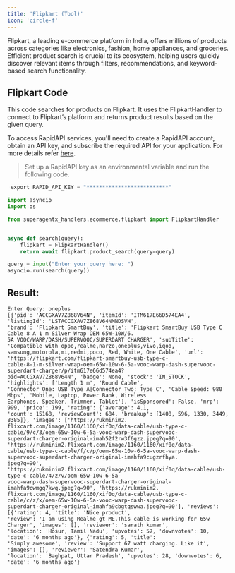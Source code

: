 ```yaml
---
title: 'Flipkart (Tool)'
icon: 'circle-f'
---
```


Flipkart, a leading e-commerce platform in India, offers millions of products across categories
like electronics, fashion, home appliances, and groceries. Efficient product search is crucial
to its ecosystem, helping users quickly discover relevant items through filters, recommendations,
and keyword-based search functionality.

## Flipkart Code
This code searches for products on Flipkart. It uses the FlipkartHandler to connect to Flipkart’s platform and returns
product results based on the given query.

To access RapidAPI services, you'll need to create a RapidAPI account, obtain an API key, and subscribe the required
API for your application. For more details refer <a href='https://rapidapi.com/hub' target='_blank'>here</a>.
>Set up a RapidAPI key as an environmental variable and run the following code.
```python
 export RAPID_API_KEY = "**************************"
```
```python flipkart_handler.py
import asyncio
import os

from superagentx_handlers.ecommerce.flipkart import FlipkartHandler


async def search(query):
    flipkart = FlipkartHandler()
    return await flipkart.product_search(query=query)

query = input("Enter your query here: ")
asyncio.run(search(query))
```
## Result:

```inline flipkart
Enter Query: oneplus
[{'pid': 'ACCGXAV7Z868V64N', 'itemId': 'ITM617E66D574EA4', 'listingId': 'LSTACCGXAV7Z868V64NMNDSVH',
'brand': 'Flipkart SmartBuy', 'title': 'Flipkart SmartBuy USB Type C Cable 8 A 1 m Silver Wrap OEM 65W-10W/6.
5A VOOC/WARP/DASH/SUPERVOOC/SUPERDART CHARGER', 'subTitle': 'Compatible with oppo,realme,narzo,oneplus,vivo,iqoo,
samsung,motorola,mi,redmi,poco, Red, White, One Cable', 'url': 'https://flipkart.com/flipkart-smartbuy-usb-type-c-
cable-8-1-m-silver-wrap-oem-65w-10w-6-5a-vooc-warp-dash-supervooc-superdart-charger/p/itm617e66d574ea4?
pid=ACCGXAV7Z868V64N', 'badge': None, 'stock': 'IN_STOCK', 'highlights': ['Length 1 m', 'Round Cable',
'Connector One: USB Type A|Connector Two: Type C', 'Cable Speed: 980 Mbps', 'Mobile, Laptop, Power Bank, Wireless
Earphones, Speaker, Trimmer, Tablet'], 'isSponsored': False, 'mrp': 999, 'price': 199, 'rating': {'average': 4.1,
'count': 15168, 'reviewCount': 684, 'breakup': [1408, 596, 1330, 3449, 8385]}, 'images': ['https://rukminim2.
flixcart.com/image/1160/1160/xif0q/data-cable/usb-type-c-cable/9/c/3/oem-65w-10w-6-5a-vooc-warp-dash-supervooc-
superdart-charger-original-imah52f2rw3f6gzz.jpeg?q=90', 'https://rukminim2.flixcart.com/image/1160/1160/xif0q/data-
cable/usb-type-c-cable/f/c/p/oem-65w-10w-6-5a-vooc-warp-dash-supervooc-superdart-charger-original-imahfa9cugzrfhya.
jpeg?q=90', 'https://rukminim2.flixcart.com/image/1160/1160/xif0q/data-cable/usb-type-c-cable/4/z/v/oem-65w-10w-6-5a-
vooc-warp-dash-supervooc-superdart-charger-original-imahfa9cwmgq7kwq.jpeg?q=90', 'https://rukminim2.
flixcart.com/image/1160/1160/xif0q/data-cable/usb-type-c-cable/c/z/x/oem-65w-10w-6-5a-vooc-warp-dash-supervooc-
superdart-charger-original-imahfa9cbgtqswwa.jpeg?q=90'], 'reviews': [{'rating': 4, 'title': 'Nice product',
'review': 'I am using Realme gt ME.This cable is working for 65w Charger', 'images': [], 'reviewer': 'sarath kumar',
'location': 'Hosur, Tamil Nadu', 'upvotes': 57, 'downvotes': 10, 'date': '6 months ago'}, {'rating': 5, 'title':
'Simply awesome', 'review': 'Support 67 watt charging. Like it', 'images': [], 'reviewer': 'Satendra Kumar',
'location': 'Baghpat, Uttar Pradesh', 'upvotes': 28, 'downvotes': 6, 'date': '6 months ago'}
```
